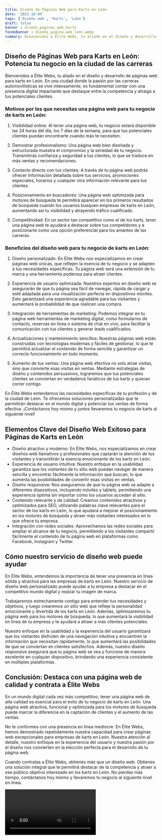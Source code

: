 ```yaml
---
title: Diseño de Páginas Web para Karts en León
date: '2023-10-04'
tags: ['Diseño web', 'Karts', 'León']
draft: false
banner : diseño_paginas_web_karts
fondoBanner : diseño_pagina_web_león.webp
summary: Bienvenidos a Élite Webs, tu aliado en el diseño y desarrollo de páginas web para karts en León. En una ciudad donde la pasión por las carreras automovilísticas se vive intensamente, es fundamental contar con una presencia digital impactante que destaque entre la competencia y atraiga a tus potenciales clientes. 
---
```


## Diseño de Páginas Web para Karts en León: Potencia tu negocio en la ciudad de las carreras

Bienvenidos a Élite Webs, tu aliado en el diseño y desarrollo de páginas web para karts en León. En una ciudad donde la pasión por las carreras automovilísticas se vive intensamente, es fundamental contar con una presencia digital impactante que destaque entre la competencia y atraiga a tus potenciales clientes. 

### Motivos por los que necesitas una página web para tu negocio de karts en León:

1. Visibilidad online: Al tener una página web, tu negocio estará disponible las 24 horas del día, los 7 días de la semana, para que tus potenciales clientes puedan encontrarte cuando más te necesiten.

2. Demostrar profesionalismo: Una página web bien diseñada y estructurada muestra el compromiso y la seriedad de tu negocio. Transmitirás confianza y seguridad a tus clientes, lo que se traduce en más ventas y recomendaciones.

3. Contacto directo con tus clientes: A través de tu página web podrás ofrecer información detallada sobre tus servicios, promociones especiales, horarios y cualquier otra información relevante para tus clientes.

4. Posicionamiento en buscadores: Una página web optimizada para motores de búsqueda te permitirá aparecer en los primeros resultados de búsqueda cuando los usuarios busquen empresas de karts en León, aumentando así tu visibilidad y atrayendo tráfico cualificado.

5. Competitividad: En un sector tan competitivo como el de los karts, tener una página web te ayudará a destacar sobre tus competidores y a posicionarte como una opción preferencial para los amantes de las carreras.

### Beneficios del diseño web para tu negocio de karts en León:

1. Diseño personalizado: En Élite Webs nos especializamos en crear páginas web únicas, que reflejen la esencia de tu negocio y se adapten a tus necesidades específicas. Tu página web será una extensión de tu marca y una herramienta poderosa para atraer clientes.

2. Experiencia de usuario optimizada: Nuestros expertos en diseño web se asegurarán de que tu página sea fácil de navegar, rápida de cargar y esté adaptada para una visualización perfecta en dispositivos móviles. Esto garantizará una experiencia agradable para tus visitantes y aumentará la probabilidad de que realicen una compra.

3. Integración de herramientas de marketing: Podemos integrar en tu página web herramientas de marketing digital, como formularios de contacto, reservas en línea o sistema de chat en vivo, para facilitar la comunicación con tus clientes y generar leads cualificados.

4. Actualizaciones y mantenimiento sencillos: Nuestras páginas web están construidas con tecnologías modernas y fáciles de gestionar, lo que te permitirá actualizar el contenido de forma sencilla y garantizar un correcto funcionamiento en todo momento.

5. Aumento de tus ventas: Una página web efectiva no solo atrae visitas, sino que convierte esas visitas en ventas. Mediante estrategias de diseño y contenidos persuasivos, lograremos que tus potenciales clientes se conviertan en verdaderos fanáticos de tus karts y quieran correr contigo.

En Élite Webs entendemos las necesidades específicas de tu profesión y de la ciudad de León. Te ofrecemos soluciones personalizadas que te permitirán destacar en el mundo digital y potenciar tus ventas de forma efectiva. ¡Contáctanos hoy mismo y juntos llevaremos tu negocio de karts al siguiente nivel!

<GifSeo />

<Cta />

## Elementos Clave del Diseño Web Exitoso para Páginas de Karts en León

- Diseño atractivo y moderno: En Élite Webs, nos especializamos en crear diseños web llamativos y profesionales que captarán la atención de tus visitantes y transmitirán la esencia emocionante de los karts en León.
- Experiencia de usuario intuitiva: Nuestro enfoque en la usabilidad garantiza que los visitantes de tu sitio web puedan navegar de manera sencilla y encontrar fácilmente la información que buscan, lo que aumenta las posibilidades de convertir esas visitas en ventas.
- Diseño responsive: Nos aseguramos de que tu página web se adapte a diferentes dispositivos, incluyendo móviles y tablets, permitiendo una experiencia óptima sin importar cómo los usuarios accedan al sitio.
- Contenido relevante y de calidad: Creamos contenidos atractivos y optimizados para SEO, utilizando palabras clave relevantes para el sector de los karts en León, lo que ayudará a mejorar el posicionamiento en los motores de búsqueda y atraer más visitantes interesados en lo que ofrece tu empresa.
- Integración con redes sociales: Aprovechamos las redes sociales para ampliar el alcance de tu negocio, permitiendo a los visitantes compartir fácilmente el contenido de tu página web en plataformas como Facebook, Instagram y Twitter.

## Cómo nuestro servicio de diseño web puede ayudar

En Élite Webs, entendemos la importancia de tener una presencia en línea sólida y atractiva para las empresas de karts en León. Nuestro servicio de diseño web personalizado puede ayudar a tu empresa a destacar en el competitivo mundo digital y realzar tu imagen de marca.

Trabajaremos estrechamente contigo para entender tus necesidades y objetivos, y luego crearemos un sitio web que refleje la personalidad emocionante y divertida de los karts en León. Además, optimizaremos tu página web para los motores de búsqueda, lo que aumentará la visibilidad en línea de tu empresa y te ayudará a atraer a más clientes potenciales.

Nuestro enfoque en la usabilidad y la experiencia del usuario garantizará que los visitantes disfruten de una navegación intuitiva y encuentren la información que necesitan rápidamente, lo que aumentará las posibilidades de que se conviertan en clientes satisfechos. Además, nuestro diseño responsive asegurará que tu página web se vea y funcione de manera excelente en cualquier dispositivo, brindando una experiencia consistente en múltiples plataformas.

## Conclusión: Destaca con una página web de calidad y contrata a Élite Webs

En un mundo digital cada vez más competitivo, tener una página web de alta calidad es esencial para el éxito de tu negocio de karts en León. Una página web atractiva, funcional y optimizada para los motores de búsqueda puede marcar la diferencia en la captación de clientes y el aumento de las ventas.

No te conformes con una presencia en línea mediocre. En Élite Webs, hemos demostrado repetidamente nuestra capacidad para crear páginas web excepcionales para empresas de karts en León. Nuestra atención al detalle, nuestro enfoque en la experiencia del usuario y nuestra pasión por el diseño nos convierten en la elección perfecta para el desarrollo de tu página web.

Cuando contratas a Élite Webs, obtienes más que un diseño web. Obtienes una solución integral que te permitirá destacar de la competencia y atraer a ese público objetivo interesado en los karts en León. No pierdas más tiempo, contáctanos hoy mismo y llevaremos tu negocio al siguiente nivel en línea.

<Video />

<CtaBot job='Karts' city='León'/>

<Gmaps query='León+españa+maps' />